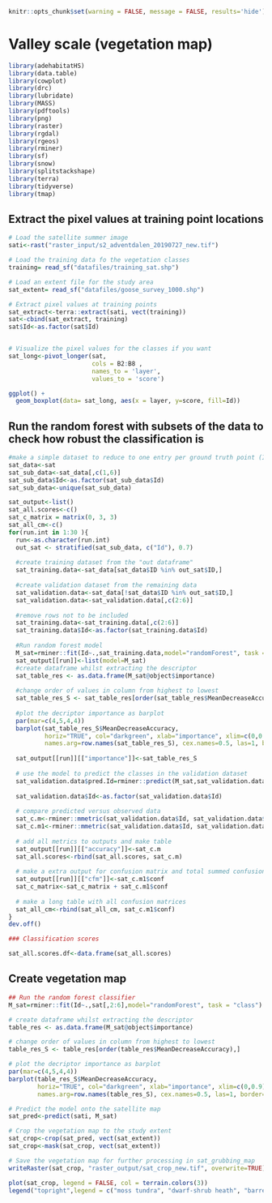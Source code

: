 ```r
knitr::opts_chunk$set(warning = FALSE, message = FALSE, results='hide')
```

# Valley scale (vegetation map)

```r
library(adehabitatHS)
library(data.table)
library(cowplot)
library(drc)
library(lubridate)
library(MASS)
library(pdftools)
library(png)
library(raster)
library(rgdal)
library(rgeos)
library(rminer)
library(sf)
library(snow)
library(splitstackshape)
library(terra)
library(tidyverse)
library(tmap)
```

## Extract the pixel values at training point locations
```r
# Load the satellite summer image 
sati<-rast("raster_input/s2_adventdalen_20190727_new.tif")

# Load the training data fo the vegetation classes
training= read_sf("datafiles/training_sat.shp")

# Load an extent file for the study area
sat_extent= read_sf("datafiles/goose_survey_1000.shp")

# Extract pixel values at training points 
sat_extract<-terra::extract(sati, vect(training))
sat<-cbind(sat_extract, training)
sat$Id<-as.factor(sat$Id)


# Visualize the pixel values for the classes if you want 
sat_long<-pivot_longer(sat,
                       cols = B2:B8 ,
                       names_to = 'layer',
                       values_to = 'score')

ggplot() +
  geom_boxplot(data= sat_long, aes(x = layer, y=score, fill=Id))

```

## Run the random forest with subsets of the data to check how robust the classification is

```r
#make a simple dataset to reduce to one entry per ground truth point (ID column and class column)
sat_data<-sat
sat_sub_data<-sat_data[,c(1,6)]
sat_sub_data$Id<-as.factor(sat_sub_data$Id)
sat_sub_data<-unique(sat_sub_data)

sat_output<-list() 
sat_all.scores<-c()
sat_c_matrix = matrix(0, 3, 3)
sat_all_cm<-c()
for(run.int in 1:30 ){
  run<-as.character(run.int)
  out_sat <- stratified(sat_sub_data, c("Id"), 0.7)
  
  #create training dataset from the "out dataframe"
  sat_training.data<-sat_data[sat_data$ID %in% out_sat$ID,]
  
  #create validation dataset from the remaining data
  sat_validation.data<-sat_data[!sat_data$ID %in% out_sat$ID,]
  sat_validation.data<-sat_validation.data[,c(2:6)]
  
  #remove rows not to be included
  sat_training.data<-sat_training.data[,c(2:6)]
  sat_training.data$Id<-as.factor(sat_training.data$Id)
  
  #Run random forest model
  M_sat=rminer::fit(Id~.,sat_training.data,model="randomForest", task = "class")
  sat_output[[run]]<-list(model=M_sat)
  #create dataframe whilst extracting the descriptor 
  sat_table_res <- as.data.frame(M_sat@object$importance)
  
  #change order of values in column from highest to lowest
  sat_table_res_S <- sat_table_res[order(sat_table_res$MeanDecreaseAccuracy),] 
  
  #plot the decriptor importance as barplot
  par(mar=c(4,5,4,4))
  barplot(sat_table_res_S$MeanDecreaseAccuracy,
          horiz="TRUE", col="darkgreen", xlab="importance", xlim=c(0,0.9),
          names.arg=row.names(sat_table_res_S), cex.names=0.5, las=1, border=F)
  
  sat_output[[run]][["importance"]]<-sat_table_res_S
  
  # use the model to predict the classes in the validation dataset
  sat_validation.data$pred.Id=rminer::predict(M_sat,sat_validation.data)
  
  sat_validation.data$Id<-as.factor(sat_validation.data$Id)
  
  # compare predicted versus observed data
  sat_c.m<-rminer::mmetric(sat_validation.data$Id, sat_validation.data$pred.Id, metric=c("ALL"))
  sat_c.m1<-rminer::mmetric(sat_validation.data$Id, sat_validation.data$pred.Id, metric=c("CONF"))
  
  # add all metrics to outputs and make table
  sat_output[[run]][["accuracy"]]<-sat_c.m
  sat_all.scores<-rbind(sat_all.scores, sat_c.m)
  
  # make a extra output for confusion matrix and total summed confusion matrix
  sat_output[[run]][["cfm"]]<-sat_c.m1$conf
  sat_c_matrix<-sat_c_matrix + sat_c.m1$conf
  
  # make a long table with all confusion matrices
  sat_all_cm<-rbind(sat_all_cm, sat_c.m1$conf)
}
dev.off()

### Classification scores

sat_all.scores.df<-data.frame(sat_all.scores)
```

## Create vegetation map
```r
## Run the random forest classifier
M_sat=rminer::fit(Id~.,sat[,2:6],model="randomForest", task = "class")

# create dataframe whilst extracting the descriptor 
table_res <- as.data.frame(M_sat@object$importance)

# change order of values in column from highest to lowest
table_res_S <- table_res[order(table_res$MeanDecreaseAccuracy),] 

# plot the decriptor importance as barplot
par(mar=c(4,5,4,4))
barplot(table_res_S$MeanDecreaseAccuracy,
        horiz="TRUE", col="darkgreen", xlab="importance", xlim=c(0,0.9),
        names.arg=row.names(table_res_S), cex.names=0.5, las=1, border=F)

# Predict the model onto the satellite map
sat_pred<-predict(sati, M_sat)

# Crop the vegetation map to the study extent
sat_crop<-crop(sat_pred, vect(sat_extent))
sat_crop<-mask(sat_crop, vect(sat_extent))

# Save the vegetation map for further processing in sat_grubbing_map
writeRaster(sat_crop, "raster_output/sat_crop_new.tif", overwrite=TRUE)

```

```r
plot(sat_crop, legend = FALSE, col = terrain.colors(3))
legend("topright",legend = c("moss tundra", "dwarf-shrub heath", "barren/water"), fill = terrain.colors(3))
```






